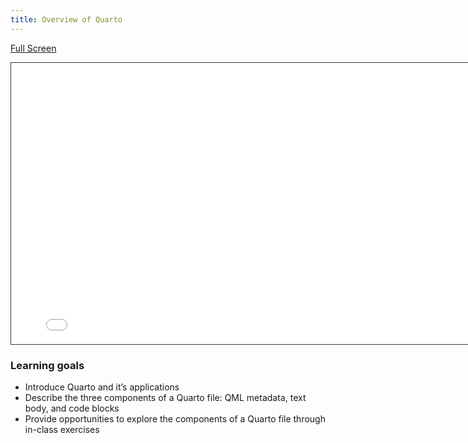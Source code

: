 ```yaml
---
title: Overview of Quarto
---
```


[Full Screen](slides.qmd)

```{=html}
<iframe class="slide-deck" src="slides.html" height="450" width="800" style="border: 1px solid #2e3846;"></iframe>
```

### Learning goals

- Introduce Quarto and it’s applications
- Describe the three components of a Quarto file: QML metadata, text body, and code blocks
- Provide opportunities to explore the components of a Quarto file through in-class exercises